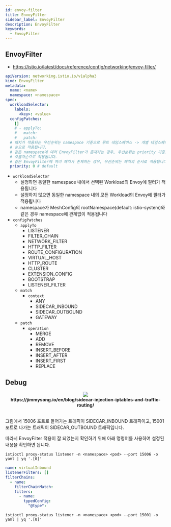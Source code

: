 ```yaml
---
id: envoy-filter
title: EnvoyFilter
sidebar_label: EnvoyFilter
description: EnvoyFilter
keywords:
  - EnvoyFilter
---
```



## EnvoyFilter

- https://istio.io/latest/docs/reference/config/networking/envoy-filter/

```yaml
apiVersion: networking.istio.io/v1alpha3
kind: EnvoyFilter
metadata:
  name: <name>
  namespace: <namespace>
spec:
  workloadSelector:
    labels:
      <key>: <value>
  configPatches:
    []
    # - applyTo:
    #   match:
    #   patch:
  # 패치가 적용되는 우선순위는 namespace 기준으로 루트 네임스페이스 -> 개별 네임스페이스
  # 순으로 적용됩니다.
  # 같은 namespace에 여러 EnvoyFilter가 존재하는 경우, 우선순위는 priority 기준으로
  # 오름차순으로 적용됩니다.
  # 같은 EnvoyFilter에 여러 패치가 존재하는 경우, 우선순위는 패치의 순서로 적용됩니다.
  priority: 0 # default
```

- `workloadSelector`
  - 설정하면 동일한 namespace 내에서 선택된 Workload의 Envoy에 필터가 적용됩니다
  - 설정하지 않으면 동일한 namespace 내의 모든 Workload의 Envoy에 필터가 적용됩니다
  - namespace가 MeshConfig의 rootNamespace(default: istio-system)와 같은 경우 namespace에 관계없이 적용됩니다
- `configPatches`
  - `applyTo`
    - LISTENER
    - FILTER_CHAIN
    - NETWORK_FILTER
    - HTTP_FILTER
    - ROUTE_CONFIGURATION
    - VIRTUAL_HOST
    - HTTP_ROUTE
    - CLUSTER
    - EXTENSION_CONFIG
    - BOOTSTRAP
    - LISTENER_FILTER
  - `match`
    - `context`
      - ANY
      - SIDECAR_INBOUND
      - SIDECAR_OUTBOUND
      - GATEWAY
  - `patch`
    - `operation`
      - MERGE
      - ADD
      - REMOVE
      - INSERT_BEFORE
      - INSERT_AFTER
      - INSERT_FIRST
      - REPLACE

## Debug

<center>
  <img src={useBaseUrl("img/mlops/mlops/istio/istio-iptables.svg")} />
</center>

<center>
  <strong>
    https://jimmysong.io/en/blog/sidecar-injection-iptables-and-traffic-routing/
  </strong>
</center>
<br />

그림에서 15006 포트로 들어가는 트래픽이 SIDECAR_INBOUND 트래픽이고, 15001 포트로 나가는 트래픽이 SIDECAR_OUTBOUND 트래픽입니다.

따라서 EnvoyFilter 적용이 잘 되었는지 확인하기 위해 아래 명령어를 사용하여 설정된 내용을 확인하면 됩니다.

```shell
istioctl proxy-status listener -n <namespace> <pod> --port 15006 -o yaml | yq '.[0]'
```

```yaml
name: virtualInbound
listenerFilters: []
filterChains:
  - name:
    filterChainMatch:
    filters:
      - name:
        typedConfig:
          "@type":
```

```shell
istioctl proxy-status listener -n <namespace> <pod> --port 15001 -o yaml | yq '.[0]'
```
